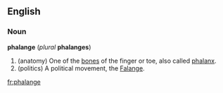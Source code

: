 {{wikipedia}}
==English==
===Noun===
'''phalange''' (''plural'' '''phalanges''')

#(anatomy) One of the [[bones]] of the finger or toe, also called [[phalanx]]. 
#(politics) A political movement, the [[Falange]].

[[fr:phalange]]